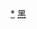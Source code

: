 <div style="position: relative" class="center">
{{Image label begin|image=Administrative Division Daxing'anling.png|width={{{1|588}}}|link=}} 
{{Image label|x=1910|y=1180|scale={{{1|588}}}/2350|text=[[呼玛县|<span style="color: black;">'''呼玛县'''</span>]]}}
{{Image label|x=1330|y=560|scale={{{1|588}}}/2350|text=[[塔河县|<span style="color: black;">'''塔河县'''</span>]]}}
{{Image label|x=570|y=430|scale={{{1|588}}}/2350|text=[[漠河市|<span style="color: black;">'''漠河市'''</span>]]}}
{{Image label|x=1090|y=2050|scale={{{1|588}}}/2350|text=[[加格达奇区|<span style="color: grey;">'''加格<br>达奇区'''</span>]]}}
{{Image label|x=1420|y=1750|scale={{{1|588}}}/2350|text=[[松岭区|<span style="color: grey;">'''松岭区'''</span>]]}}
{{Image label|x=1330|y=1160|scale={{{1|588}}}/2350|text=[[新林区|<span style="color: grey;">'''新林区'''</span>]]}}
{{Image label|x=820|y=1120|scale={{{1|588}}}/2350|text=[[呼中区|<span style="color: grey;">'''呼中区'''</span>]]}}
</div>
<noinclude>
[[Category:大兴安岭地区行政区划|*]]
[[Category:中华人民共和国地级行政区划图|黑]]
</noinclude>